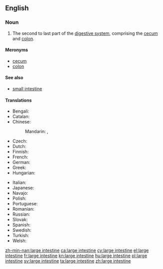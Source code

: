 ==English==
{{wikipedia}}

===Noun===
{{en-noun|head=[[large]] [[intestine]]}}

# {{context|anatomy|lang=en}} The second to last part of the [[digestive system]], comprising the [[cecum]] and [[colon]].

====Meronyms====
* [[cecum]]
* [[colon]]

====See also====
* [[small intestine]]

====Translations====
{{trans-top|bodily organ}}
* Bengali: {{t|bn|বৃহদান্ত্র|sc=Beng}}
* Catalan: {{t|ca|intestí gros|m}}
* Chinese:
*: Mandarin: {{t+|cmn|大腸|sc=Hani}}, {{t+|cmn|大肠|tr=dàcháng|sc=Hani}}
* Czech: {{t+|cs|tlusté střevo|n}}
* Dutch: {{t+|nl|dikke darm|m}}
* Finnish: {{t+|fi|paksusuoli}}
* French: {{t+|fr|gros intestin|m}}
* German: {{t+|de|Dickdarm|m}}
* Greek: {{t+|el|παχύ έντερο|n|tr=pachý éntero}}
* Hungarian: {{t+|hu|vastagbél}}
{{trans-mid}}
* Italian: {{t+|it|intestino crasso|m}}
* Japanese: {{t+|ja|大腸|tr=[[だいちょう]], daichō}}
* Navajo: {{t|nv|achʼíídííl}}
* Polish: {{t|pl|jelito grube|n}}
* Portuguese: {{t+|pt|intestino grosso|m}}
* Romanian: {{t|ro|intestin gros|n}}
* Russian: {{t+|ru|то́лстая кишка́|f|sc=Cyrl}}
* Slovak: {{t|sk|hrubé črevo}}
* Spanish: {{t+|es|intestino grueso|m}}
* Swedish: {{t|sv|tjocktarm|c}}
* Turkish: {{t|tr|kalın barsak}}
* Welsh: {{t|cy|coluddyn mawr|m}}
{{trans-bottom}}

[[zh-min-nan:large intestine]]
[[ca:large intestine]]
[[cy:large intestine]]
[[el:large intestine]]
[[fr:large intestine]]
[[kn:large intestine]]
[[hu:large intestine]]
[[pl:large intestine]]
[[sv:large intestine]]
[[ta:large intestine]]
[[zh:large intestine]]